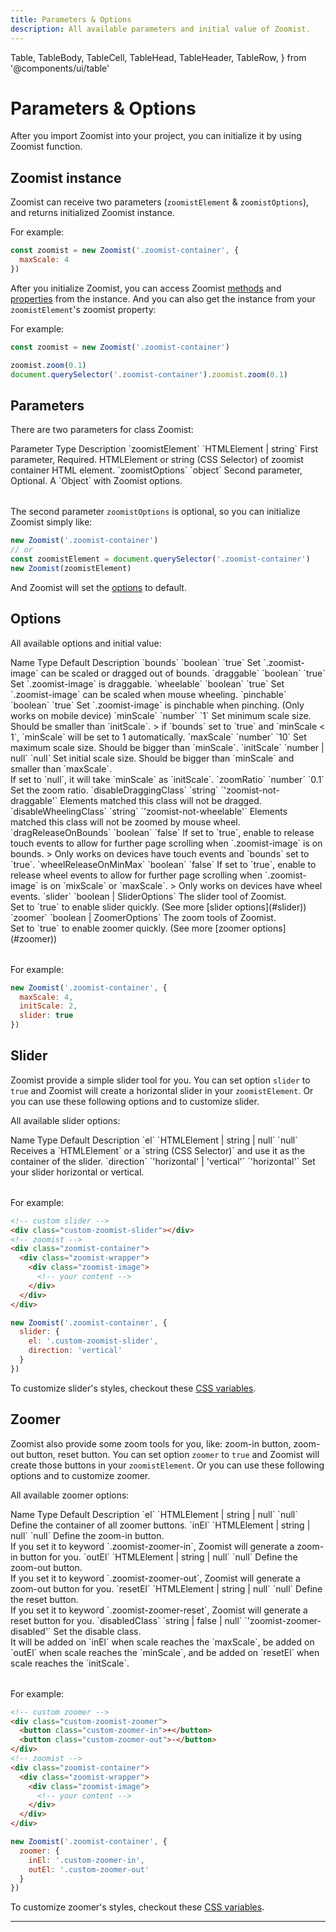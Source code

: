```yaml
---
title: Parameters & Options
description: All available parameters and initial value of Zoomist.
---
```

  Table,
  TableBody,
  TableCell,
  TableHead,
  TableHeader,
  TableRow,
} from '@components/ui/table'

# Parameters & Options

After you import Zoomist into your project, you can initialize it by using Zoomist function.

## Zoomist instance

Zoomist can receive two parameters (<span class="hilight">`zoomistElement`</span> & <span class="hilight">`zoomistOptions`</span>), and <span class="hilight">returns initialized Zoomist instance</span>.

For example: 

```js
const zoomist = new Zoomist('.zoomist-container', {
  maxScale: 4
})
```

After you initialize Zoomist, you can access Zoomist [methods](/guides/methods-properties#methods) and [properties](/guides/methods-properties#properties) from the instance. And you can also get the instance from your <span class="hilight">`zoomistElement`'s zoomist property</span>:

For example: 

```js
const zoomist = new Zoomist('.zoomist-container')

zoomist.zoom(0.1)
document.querySelector('.zoomist-container').zoomist.zoom(0.1)
```

## Parameters

There are two parameters for class <span class="hilight">Zoomist</span>:

<Table className="min-w-[42rem]">
  <TableHeader>
    <TableRow className="font-medium bg-[#f9f9f9] dark:bg-gray-950">
      <TableHead className="w-[8.5rem]">Parameter</TableHead>
      <TableHead className="w-[8.5rem]">Type</TableHead>
      <TableHead>Description</TableHead>
    </TableRow>
  </TableHeader>
  <TableBody>
    <TableRow>
      <TableCell>`zoomistElement`</TableCell>
      <TableCell>`HTMLElement | string`</TableCell>
      <TableCell><span class="hilight">First parameter, Required.</span> HTMLElement or string (CSS Selector) of zoomist container HTML element.</TableCell>
    </TableRow>
    <TableRow>
      <TableCell>`zoomistOptions`</TableCell>
      <TableCell>`object`</TableCell>
      <TableCell><span class="hilight">Second parameter, Optional.</span> A `Object` with Zoomist options.</TableCell>
    </TableRow>
  </TableBody>
</Table>

The second parameter <span class="hilight">`zoomistOptions`</span> is optional, so you can initialize Zoomist simply like:

```js
new Zoomist('.zoomist-container')
// or
const zoomistElement = document.querySelector('.zoomist-container')
new Zoomist(zoomistElement)
```

And Zoomist will set the [options](#options) to default.

## Options

All available options and initial value:

<Table className="min-w-[42rem]">
  <TableHeader>
    <TableRow className="font-medium bg-[#f9f9f9] dark:bg-gray-950">
      <TableHead className="w-[7rem]">Name</TableHead>
      <TableHead className="w-[8rem]">Type</TableHead>
      <TableHead className="w-[6rem]">Default</TableHead>
      <TableHead>Description</TableHead>
    </TableRow>
  </TableHeader>
  <TableBody>
    <TableRow>
      <TableCell>`bounds`</TableCell>
      <TableCell>`boolean`</TableCell>
      <TableCell>`true`</TableCell>
      <TableCell>
        Set `.zoomist-image` can be scaled or dragged out of bounds.
      </TableCell>
    </TableRow>
    <TableRow>
      <TableCell>`draggable`</TableCell>
      <TableCell>`boolean`</TableCell>
      <TableCell>`true`</TableCell>
      <TableCell>
        Set `.zoomist-image` is draggable.
      </TableCell>
    </TableRow>
    <TableRow>
      <TableCell>`wheelable`</TableCell>
      <TableCell>`boolean`</TableCell>
      <TableCell>`true`</TableCell>
      <TableCell>
        Set `.zoomist-image` can be scaled when mouse wheeling.
      </TableCell>
    </TableRow>
    <TableRow>
      <TableCell>`pinchable`</TableCell>
      <TableCell>`boolean`</TableCell>
      <TableCell>`true`</TableCell>
      <TableCell>
        Set `.zoomist-image` is pinchable when pinching. (Only works on mobile device)
      </TableCell>
    </TableRow>
    <TableRow>
      <TableCell>`minScale`</TableCell>
      <TableCell>`number`</TableCell>
      <TableCell>`1`</TableCell>
      <TableCell>
        Set minimum scale size. Should be smaller than `initScale`.
        > if `bounds` set to `true` and `minScale < 1`, `minScale` will be set to 1 automatically.
      </TableCell>
    </TableRow>
    <TableRow>
      <TableCell>`maxScale`</TableCell>
      <TableCell>`number`</TableCell>
      <TableCell>`10`</TableCell>
      <TableCell>
        Set maximum scale size. Should be bigger than `minScale`.
      </TableCell>
    </TableRow>
    <TableRow>
      <TableCell>`initScale`</TableCell>
      <TableCell>`number | null`</TableCell>
      <TableCell>`null`</TableCell>
      <TableCell>
        Set initial scale size. Should be bigger than `minScale` and smaller than `maxScale`.<br/>
        If set to `null`, it will take `minScale` as `initScale`.
      </TableCell>
    </TableRow>
    <TableRow>
      <TableCell>`zoomRatio`</TableCell>
      <TableCell>`number`</TableCell>
      <TableCell>`0.1`</TableCell>
      <TableCell>
        Set the zoom ratio.
      </TableCell>
    </TableRow>
    <TableRow>
      <TableCell>`disableDraggingClass`</TableCell>
      <TableCell>`string`</TableCell>
      <TableCell>`'zoomist-not-draggable'`</TableCell>
      <TableCell>
        Elements matched this class will not be dragged.
      </TableCell>
    </TableRow>
    <TableRow>
      <TableCell>`disableWheelingClass`</TableCell>
      <TableCell>`string`</TableCell>
      <TableCell>`'zoomist-not-wheelable'`</TableCell>
      <TableCell>
        Elements matched this class will not be zoomed by mouse wheel.
      </TableCell>
    </TableRow>
    <TableRow>
      <TableCell>`dragReleaseOnBounds`</TableCell>
      <TableCell>`boolean`</TableCell>
      <TableCell>`false`</TableCell>
      <TableCell>
        If set to `true`, enable to release touch events to allow for further page scrolling when `.zoomist-image` is on bounds.
        > Only works on devices have touch events and `bounds` set to `true`.
      </TableCell>
    </TableRow>
    <TableRow>
      <TableCell>`wheelReleaseOnMinMax`</TableCell>
      <TableCell>`boolean`</TableCell>
      <TableCell>`false`</TableCell>
      <TableCell>
        If set to `true`, enable to release wheel events to allow for further page scrolling when `.zoomist-image` is on `mixScale` or `maxScale`.
        > Only works on devices have wheel events.
      </TableCell>
    </TableRow>
    <TableRow>
      <TableCell>`slider`</TableCell>
      <TableCell>`boolean | SliderOptions`</TableCell>
      <TableCell></TableCell>
      <TableCell>
        The slider tool of Zoomist.<br/>
        Set to `true` to enable slider quickly. (See more [slider options](#slider))
      </TableCell>
    </TableRow>
    <TableRow>
      <TableCell>`zoomer`</TableCell>
      <TableCell>`boolean | ZoomerOptions`</TableCell>
      <TableCell></TableCell>
      <TableCell>
        The zoom tools of Zoomist.<br/>
        Set to `true` to enable zoomer quickly. (See more [zoomer options](#zoomer))
      </TableCell>
    </TableRow>
  </TableBody>
</Table>

For example:

```js
new Zoomist('.zoomist-container', {
  maxScale: 4,
  initScale: 2,
  slider: true
})
```

## Slider

Zoomist provide a simple slider tool for you. You can set option <span class="hilight">`slider`</span> to <span class="hilight">`true`</span> and Zoomist will create a horizontal slider in your <span class="hilight">`zoomistElement`</span>. Or you can use these following options and to customize slider.

All available slider options:

<Table className="min-w-[42rem]">
  <TableHeader>
    <TableRow className="font-medium bg-[#f9f9f9] dark:bg-gray-950">
      <TableHead className="w-[6rem]">Name</TableHead>
      <TableHead className="w-[9rem]">Type</TableHead>
      <TableHead className="w-[6rem]">Default</TableHead>
      <TableHead>Description</TableHead>
    </TableRow>
  </TableHeader>
  <TableBody>
    <TableRow>
      <TableCell>`el`</TableCell>
      <TableCell>`HTMLElement | string | null`</TableCell>
      <TableCell>`null`</TableCell>
      <TableCell>
        Receives a `HTMLElement` or a `string (CSS Selector)` and use it as the container of the slider.
      </TableCell>
    </TableRow>
    <TableRow>
      <TableCell>`direction`</TableCell>
      <TableCell>`'horizontal' | 'vertical'`</TableCell>
      <TableCell>`'horizontal'`</TableCell>
      <TableCell>
        Set your slider horizontal or vertical.
      </TableCell>
    </TableRow>
  </TableBody>
</Table>

For example:

```html title="index.html"
<!-- custom slider -->
<div class="custom-zoomist-slider"></div>
<!-- zoomist -->
<div class="zoomist-container">
  <div class="zoomist-wrapper">
    <div class="zoomist-image">
      <!-- your content -->
    </div>
  </div>
</div>
```

```js title="main.js"
new Zoomist('.zoomist-container', {
  slider: {
    el: '.custom-zoomist-slider',
    direction: 'vertical'
  }
})
```

To customize slider's styles, checkout these [CSS variables](/guides/styles#css-variables).

## Zoomer

Zoomist also provide some zoom tools for you, like: <span class="hilight">zoom-in button, zoom-out button, reset button</span>. You can set option <span class="hilight">`zoomer`</span> to <span class="hilight">`true`</span> and Zoomist will create those buttons in your <span class="hilight">`zoomistElement`</span>. Or you can use these following options and to customize zoomer.

All available zoomer options:

<Table className="min-w-[42rem]">
  <TableHeader>
    <TableRow className="font-medium bg-[#f9f9f9] dark:bg-gray-950">
      <TableHead className="w-[5rem]">Name</TableHead>
      <TableHead className="w-[9rem]">Type</TableHead>
      <TableHead className="w-[6rem]">Default</TableHead>
      <TableHead>Description</TableHead>
    </TableRow>
  </TableHeader>
  <TableBody>
    <TableRow>
      <TableCell>`el`</TableCell>
      <TableCell>`HTMLElement | string | null`</TableCell>
      <TableCell>`null`</TableCell>
      <TableCell>
        Define the container of all zoomer buttons.
      </TableCell>
    </TableRow>
    <TableRow>
      <TableCell>`inEl`</TableCell>
      <TableCell>`HTMLElement | string | null`</TableCell>
      <TableCell>`null`</TableCell>
      <TableCell>
        Define the zoom-in button.<br/>
        If you set it to keyword `.zoomist-zoomer-in`, Zoomist will generate a zoom-in button for you.
      </TableCell>
    </TableRow>
    <TableRow>
      <TableCell>`outEl`</TableCell>
      <TableCell>`HTMLElement | string | null`</TableCell>
      <TableCell>`null`</TableCell>
      <TableCell>
        Define the zoom-out button.<br/>
        If you set it to keyword `.zoomist-zoomer-out`, Zoomist will generate a zoom-out button for you.
      </TableCell>
    </TableRow>
    <TableRow>
      <TableCell>`resetEl`</TableCell>
      <TableCell>`HTMLElement | string | null`</TableCell>
      <TableCell>`null`</TableCell>
      <TableCell>
        Define the reset button.<br/>
        If you set it to keyword `.zoomist-zoomer-reset`, Zoomist will generate a reset button for you.
      </TableCell>
    </TableRow>
    <TableRow>
      <TableCell>`disabledClass`</TableCell>
      <TableCell>`string | false | null`</TableCell>
      <TableCell>`'zoomist-zoomer-disabled'`</TableCell>
      <TableCell>
        Set the disable class.<br/>
        It will be added on `inEl` when scale reaches the `maxScale`, be added on `outEl` when scale reaches the `minScale`, and be added on `resetEl` when scale reaches the `initScale`.
      </TableCell>
    </TableRow>
  </TableBody>
</Table>

For example:

```html title="index.html"
<!-- custom zoomer -->
<div class="custom-zoomist-zoomer">
  <button class="custom-zoomer-in">+</button>
  <button class="custom-zoomer-out">-</button>
</div>
<!-- zoomist -->
<div class="zoomist-container">
  <div class="zoomist-wrapper">
    <div class="zoomist-image">
      <!-- your content -->
    </div>
  </div>
</div>
```

```js title="main.js"
new Zoomist('.zoomist-container', {
  zoomer: {
    inEl: '.custom-zoomer-in',
    outEl: '.custom-zoomer-out'
  }
})
```

To customize zoomer's styles, checkout these [CSS variables](/guides/styles#css-variables).

---
